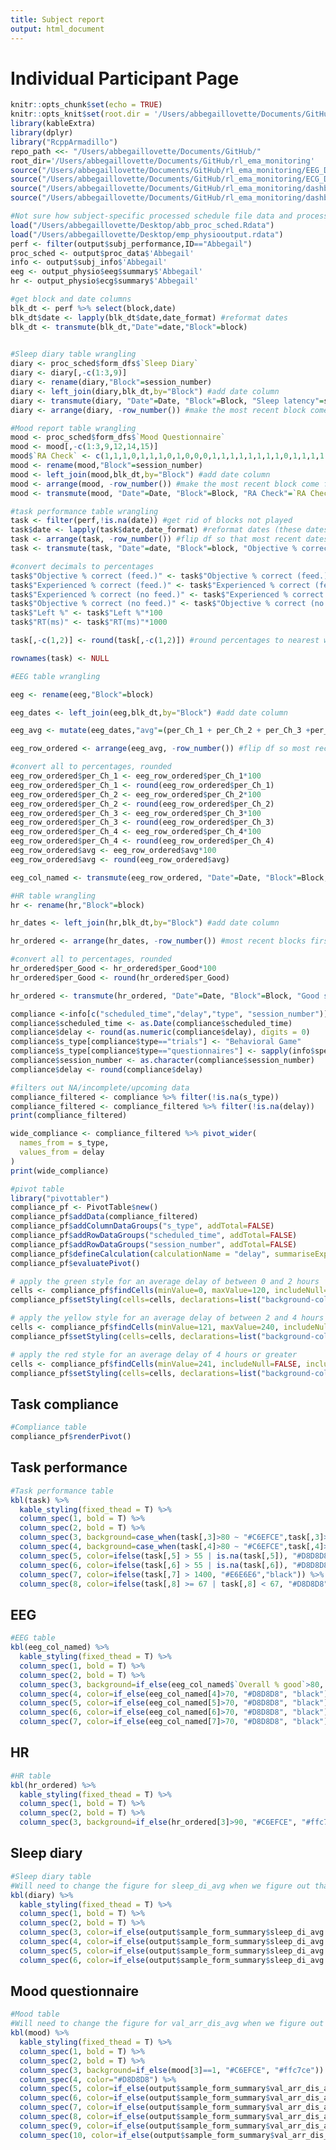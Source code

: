```yaml
---
title: Subject report
output: html_document
---
```


# Individual Participant Page {.tabset}

```r
knitr::opts_chunk$set(echo = TRUE)
knitr::opts_knit$set(root.dir = '/Users/abbegaillovette/Documents/GitHub/rl_ema_monitoring', repo_path = '/Users/abbegaillovette/Documents/GitHub/')
library(kableExtra)
library(dplyr)
library("RcppArmadillo")
repo_path <<- "/Users/abbegaillovette/Documents/GitHub/"
root_dir='/Users/abbegaillovette/Documents/GitHub/rl_ema_monitoring'
source("/Users/abbegaillovette/Documents/GitHub/rl_ema_monitoring/EEG_Dashboard.R")
source("/Users/abbegaillovette/Documents/GitHub/rl_ema_monitoring/ECG_Dashboard.R")
source("/Users/abbegaillovette/Documents/GitHub/rl_ema_monitoring/dashboard/study_management/data_management_functions.R")
source("/Users/abbegaillovette/Documents/GitHub/rl_ema_monitoring/dashboard/study_management/dashboard_aggregate.R")
```

```r
#Not sure how subject-specific processed schedule file data and processed physio file data will be passed to this Rmd, so just loading in local RData objects and manually accessing a single subject's data for now
load("/Users/abbegaillovette/Desktop/abb_proc_sched.Rdata") 
load("/Users/abbegaillovette/Desktop/emp_physiooutput.rdata")
perf <- filter(output$subj_performance,ID=="Abbegail")
proc_sched <- output$proc_data$'Abbegail'
info <- output$subj_info$'Abbegail'
eeg <- output_physio$eeg$summary$'Abbegail'
hr <- output_physio$ecg$summary$'Abbegail'

#get block and date columns
blk_dt <- perf %>% select(block,date)
blk_dt$date <- lapply(blk_dt$date,date_format) #reformat dates
blk_dt <- transmute(blk_dt,"Date"=date,"Block"=block)
 
```

```r
#Sleep diary table wrangling
diary <- proc_sched$form_dfs$`Sleep Diary`
diary <- diary[,-c(1:3,9)]
diary <- rename(diary,"Block"=session_number) 
diary <- left_join(diary,blk_dt,by="Block") #add date column
diary <- transmute(diary, "Date"=Date, "Block"=Block, "Sleep latency"=sleep_latency, "Woke many time"=woke_many_times, "Woke early"=woke_early, "Overall"=overall)
diary <- arrange(diary, -row_number()) #make the most recent block come first
```

```r
#Mood report table wrangling
mood <- proc_sched$form_dfs$`Mood Questionnaire`
mood <- mood[,-c(1:3,9,12,14,15)]
mood$`RA Check` <- c(1,1,1,0,1,1,1,0,1,0,0,0,1,1,1,1,1,1,1,1,0,1,1,1,1,1) #adding RA check column, which will eventually be filled by REDCap integration
mood <- rename(mood,"Block"=session_number)
mood <- left_join(mood,blk_dt,by="Block") #add date column
mood <- arrange(mood, -row_number()) #make the most recent block come first
mood <- transmute(mood, "Date"=Date, "Block"=Block, "RA Check"=`RA Check`,"Number of events"=number_of_events, "Valence"=Valence, "Arousal"=Arousal, "Anxious"=Anxious, "Elated"=Elated, "Irritable"=Irritable,"Energetic"=Energetic)
```

```r
#task performance table wrangling
task <- filter(perf,!is.na(date)) #get rid of blocks not played
task$date <- lapply(task$date,date_format) #reformat dates (these dates don't come from blk_dt)
task <- arrange(task, -row_number()) #flip df so that most recent dates are first
task <- transmute(task, "Date"=date, "Block"=block, "Objective % correct (feed.)"=abs_accurate_feed, "Experienced % correct (feed.)"=relative_accuracy_feed, "Objective % correct (no feed.)"=abs_accurate_nofeed, "Experienced % correct (no feed.)"=relative_accuracy_nofeed, "RT(ms)"=mean_rt, "Left %"=side_bias)

#convert decimals to percentages
task$"Objective % correct (feed.)" <- task$"Objective % correct (feed.)"*100
task$"Experienced % correct (feed.)" <- task$"Experienced % correct (feed.)"*100
task$"Experienced % correct (no feed.)" <- task$"Experienced % correct (no feed.)"*100
task$"Objective % correct (no feed.)" <- task$"Objective % correct (no feed.)"*100
task$"Left %" <- task$"Left %"*100
task$"RT(ms)" <- task$"RT(ms)"*1000

task[,-c(1,2)] <- round(task[,-c(1,2)]) #round percentages to nearest whole percent

rownames(task) <- NULL
```

```r
#EEG table wrangling

eeg <- rename(eeg,"Block"=block)

eeg_dates <- left_join(eeg,blk_dt,by="Block") #add date column

eeg_avg <- mutate(eeg_dates,"avg"=(per_Ch_1 + per_Ch_2 + per_Ch_3 +per_Ch_4)/4) #create column for avg EEG signal 

eeg_row_ordered <- arrange(eeg_avg, -row_number()) #flip df so most recent blocks are first

#convert all to percentages, rounded
eeg_row_ordered$per_Ch_1 <- eeg_row_ordered$per_Ch_1*100
eeg_row_ordered$per_Ch_1 <- round(eeg_row_ordered$per_Ch_1)
eeg_row_ordered$per_Ch_2 <- eeg_row_ordered$per_Ch_2*100 
eeg_row_ordered$per_Ch_2 <- round(eeg_row_ordered$per_Ch_2)
eeg_row_ordered$per_Ch_3 <- eeg_row_ordered$per_Ch_3*100 
eeg_row_ordered$per_Ch_3 <- round(eeg_row_ordered$per_Ch_3)
eeg_row_ordered$per_Ch_4 <- eeg_row_ordered$per_Ch_4*100
eeg_row_ordered$per_Ch_4 <- round(eeg_row_ordered$per_Ch_4)
eeg_row_ordered$avg <- eeg_row_ordered$avg*100
eeg_row_ordered$avg <- round(eeg_row_ordered$avg)

eeg_col_named <- transmute(eeg_row_ordered, "Date"=Date, "Block"=Block, "Overall % good"=avg, "Ch. 1 % good"=per_Ch_1, "Ch. 2 % good"=per_Ch_2, "Ch. 3 % good"=per_Ch_3, "Ch. 4 % good"=per_Ch_4) 
```
 
```r
#HR table wrangling
hr <- rename(hr,"Block"=block)

hr_dates <- left_join(hr,blk_dt,by="Block") #add date column

hr_ordered <- arrange(hr_dates, -row_number()) #most recent blocks first

#convert all to percentages, rounded
hr_ordered$per_Good <- hr_ordered$per_Good*100
hr_ordered$per_Good <- round(hr_ordered$per_Good)

hr_ordered <- transmute(hr_ordered, "Date"=Date, "Block"=Block, "Good signal %"=per_Good) 
```

```r
compliance <-info[c("scheduled_time","delay","type", "session_number")]
compliance$scheduled_time <- as.Date(compliance$scheduled_time)
compliance$delay <- round(as.numeric(compliance$delay), digits = 0)
compliance$s_type[compliance$type=="trials"] <- "Behavioral Game"
compliance$s_type[compliance$type=="questionnaires"] <- sapply(info$spec[compliance$type=="questionnaires"],`[[`,3)
compliance$session_number <- as.character(compliance$session_number)
compliance$delay <- round(compliance$delay)

#filters out NA/incomplete/upcoming data
compliance_filtered <- compliance %>% filter(!is.na(s_type))
compliance_filtered <- compliance_filtered %>% filter(!is.na(delay))
print(compliance_filtered)

wide_compliance <- compliance_filtered %>% pivot_wider(
  names_from = s_type,
  values_from = delay
)
print(wide_compliance)

#pivot table
library("pivottabler")
compliance_pf <- PivotTable$new()
compliance_pf$addData(compliance_filtered)
compliance_pf$addColumnDataGroups("s_type", addTotal=FALSE)
compliance_pf$addRowDataGroups("scheduled_time", addTotal=FALSE)
compliance_pf$addRowDataGroups("session_number", addTotal=FALSE)
compliance_pf$defineCalculation(calculationName = "delay", summariseExpression = "mean(as.numeric(delay), na.rm=TRUE)")
compliance_pf$evaluatePivot()

# apply the green style for an average delay of between 0 and 2 hours
cells <- compliance_pf$findCells(minValue=0, maxValue=120, includeNull=FALSE, includeNA=FALSE)
compliance_pf$setStyling(cells=cells, declarations=list("background-color"="#C6EFCE", "color"="#006100"))

# apply the yellow style for an average delay of between 2 and 4 hours
cells <- compliance_pf$findCells(minValue=121, maxValue=240, includeNull=FALSE, includeNA=FALSE)
compliance_pf$setStyling(cells=cells, declarations=list("background-color"="#FFEB9C", "color"="#9C5700"))

# apply the red style for an average delay of 4 hours or greater
cells <- compliance_pf$findCells(minValue=241, includeNull=FALSE, includeNA=FALSE)
compliance_pf$setStyling(cells=cells, declarations=list("background-color"="#FFC7CE", "color"="#9C0006"))
```

\newline
## Task compliance
```r
#Compliance table
compliance_pf$renderPivot()
```

\newline
## Task performance

```r
#Task performance table
kbl(task) %>%
  kable_styling(fixed_thead = T) %>%
  column_spec(1, bold = T) %>%
  column_spec(2, bold = T) %>%
  column_spec(3, background=case_when(task[,3]>80 ~ "#C6EFCE",task[,3]>70 & task[,3]<=80 ~ "#FFEB9C", task[,3]<70 ~ "#ffc7ce")) %>%
  column_spec(4, background=case_when(task[,4]>80 ~ "#C6EFCE",task[,4]>70 & task[,4]<=80 ~ "#FFEB9C", task[,4]<70 ~ "#ffc7ce")) %>%
  column_spec(5, color=ifelse(task[,5] > 55 | is.na(task[,5]), "#D8D8D8", "black")) %>%
  column_spec(6, color=ifelse(task[,6] > 55 | is.na(task[,6]), "#D8D8D8","black")) %>%
  column_spec(7, color=ifelse(task[,7] > 1400, "#E6E6E6","black")) %>%
  column_spec(8, color=ifelse(task[,8] >= 67 | task[,8] < 67, "#D8D8D8","black"))
```


\newline
## EEG
```r
#EEG table
kbl(eeg_col_named) %>%
  kable_styling(fixed_thead = T) %>%
  column_spec(1, bold = T) %>%
  column_spec(2, bold = T) %>%
  column_spec(3, background=if_else(eeg_col_named$`Overall % good`>80, "#C6EFCE", "#ffc7ce")) %>%
  column_spec(4, color=if_else(eeg_col_named[4]>70, "#D8D8D8", "black")) %>%
  column_spec(5, color=if_else(eeg_col_named[5]>70, "#D8D8D8", "black")) %>%
  column_spec(6, color=if_else(eeg_col_named[6]>70, "#D8D8D8", "black")) %>%
  column_spec(7, color=if_else(eeg_col_named[7]>70, "#D8D8D8", "black"))
```

\newline
## HR
```r
#HR table
kbl(hr_ordered) %>%
  kable_styling(fixed_thead = T) %>%
  column_spec(1, bold = T) %>%
  column_spec(2, bold = T) %>%
  column_spec(3, background=if_else(hr_ordered[3]>90, "#C6EFCE", "#ffc7ce"))
```

\newline
## Sleep diary
```r
#Sleep diary table
#Will need to change the figure for sleep_di_avg when we figure out that threshold
kbl(diary) %>%
  kable_styling(fixed_thead = T) %>%
  column_spec(1, bold = T) %>%
  column_spec(2, bold = T) %>%
  column_spec(3, color=if_else(output$sample_form_summary$sleep_di_avg > 50, "#D8D8D8", "black")) %>%
  column_spec(4, color=if_else(output$sample_form_summary$sleep_di_avg > 50, "#D8D8D8", "black")) %>%
  column_spec(5, color=if_else(output$sample_form_summary$sleep_di_avg > 50, "#D8D8D8", "black")) %>%
  column_spec(6, color=if_else(output$sample_form_summary$sleep_di_avg > 50, "#D8D8D8", "black"))
```

\newline
## Mood questionnaire
```r
#Mood table
#Will need to change the figure for val_arr_dis_avg when we figure out that threshold
kbl(mood) %>%
  kable_styling(fixed_thead = T) %>%
  column_spec(1, bold = T) %>%
  column_spec(2, bold = T) %>%
  column_spec(3, background=if_else(mood[3]==1, "#C6EFCE", "#ffc7ce")) %>%
  column_spec(4, color="#D8D8D8") %>%
  column_spec(5, color=if_else(output$sample_form_summary$val_arr_dis_avg > 50, "#D8D8D8", "black")) %>%
  column_spec(6, color=if_else(output$sample_form_summary$val_arr_dis_avg > 50, "#D8D8D8", "black")) %>%
  column_spec(7, color=if_else(output$sample_form_summary$val_arr_dis_avg > 50, "#D8D8D8", "black")) %>%
  column_spec(8, color=if_else(output$sample_form_summary$val_arr_dis_avg > 50, "#D8D8D8", "black")) %>%
  column_spec(9, color=if_else(output$sample_form_summary$val_arr_dis_avg > 50, "#D8D8D8", "black")) %>%
  column_spec(10, color=if_else(output$sample_form_summary$val_arr_dis_avg > 50, "#D8D8D8", "black"))
```




